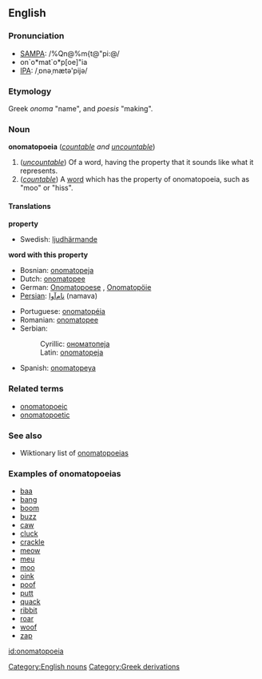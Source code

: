{{wikipedia}}
==English==

===Pronunciation===
*[[w:SAMPA|SAMPA]]: /%Qn@%m{t@"pi:@/
*on`o*mat`o*p[oe]"ia
*[[w:International_Phonetic_Alphabet|IPA]]: /ˌɒnəˌmætə'pijə/
===Etymology===
Greek ''onoma'' "name", and ''poesis'' "making".
===Noun===
'''onomatopoeia''' (''[[countable]] and [[uncountable]]'')

#(''[[uncountable]]'') Of a word, having the property that it sounds like what it represents.
#(''[[countable]]'') A [[word]] which has the property of onomatopoeia, such as "moo" or "hiss".

====Translations====

'''property'''
{{top}}
{{mid}}
*Swedish: [[ljudhärmande]]
{{bottom}}

'''word with this property'''
{{top}}
*Bosnian: [[onomatopeja#Bosnian|onomatopeja]] {{f}}
*Dutch: [[onomatopee]]
*German: [[Onomatopoese]] {{f}}, [[Onomatopöie]] {{f}}
*[[Persian]]: [[نام‌آوا]] (namava)
{{mid}}
*Portuguese: [[onomatopéia]]
*Romanian: [[onomatopee]] {{f}}
*Serbian:
*:Cyrillic: [[ономатопеја#Serbian|ономатопеја]] {{f}}
*:Latin: [[onomatopeja#Serbian|onomatopeja]] {{f}}
*Spanish: [[onomatopeya]]
{{bottom}}

===Related terms===
*[[onomatopoeic]]
*[[onomatopoetic]]

===See also===
*Wiktionary list of [[:Category:Onomatopoeia|onomatopoeias]]

===Examples of onomatopoeias===
*[[baa]]
*[[bang]]
*[[boom]]
*[[buzz]]
*[[caw]]
*[[cluck]]
*[[crackle]]
*[[meow]]
*[[meu]]
*[[moo]]
*[[oink]]
*[[poof]]
*[[putt]]
*[[quack]]
*[[ribbit]]
*[[roar]]
*[[woof]]
*[[zap]]


[[Category:English nouns]]
[[Category:Greek derivations]]

[[id:onomatopoeia]]